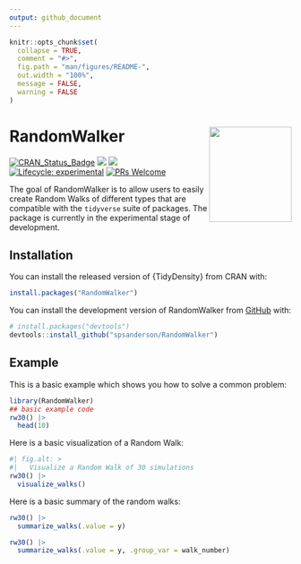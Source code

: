 ```yaml
---
output: github_document
---
```


<!-- README.md is generated from README.Rmd. Please edit that file -->

```r
knitr::opts_chunk$set(
  collapse = TRUE,
  comment = "#>",
  fig.path = "man/figures/README-",
  out.width = "100%",
  message = FALSE,
  warning = FALSE
)
```

# RandomWalker <img src="man/figures/logo.png" width="147" height="170" align="right" />

<!-- badges: start -->
[![CRAN_Status_Badge](http://www.r-pkg.org/badges/version/RandomWalker)](https://cran.r-project.org/package=RandomWalker)
![](https://cranlogs.r-pkg.org/badges/RandomWalker)
![](https://cranlogs.r-pkg.org/badges/grand-total/RandomWalker)
[![Lifecycle: experimental](https://img.shields.io/badge/lifecycle-experimental-orange.svg)](https://lifecycle.r-lib.org/articles/stages.html##experimental)
[![PRs Welcome](https://img.shields.io/badge/PRs-welcome-brightgreen.svg?style=flat-square)](https://makeapullrequest.com)
<!-- badges: end -->

The goal of RandomWalker is to allow users to easily create Random Walks of different
types that are compatible with the `tidyverse` suite of packages. The package is
currently in the experimental stage of development.

## Installation

You can install the released version of {TidyDensity} from CRAN with:

```r
install.packages("RandomWalker")
```

You can install the development version of RandomWalker from [GitHub](https://github.com/) with:

``` r
# install.packages("devtools")
devtools::install_github("spsanderson/RandomWalker")
```

## Example

This is a basic example which shows you how to solve a common problem:

```r
library(RandomWalker)
## basic example code
rw30() |>
  head(10)
```

Here is a basic visualization of a Random Walk:

```r
#| fig.alt: >
#|   Visualize a Random Walk of 30 simulations
rw30() |>
  visualize_walks()
```

Here is a basic summary of the random walks:

```r
rw30() |>
  summarize_walks(.value = y)

rw30() |>
  summarize_walks(.value = y, .group_var = walk_number)
```
